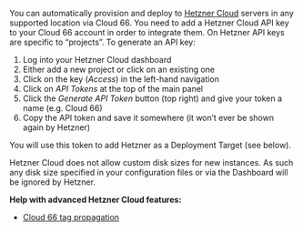 You can automatically provision and deploy to [Hetzner Cloud](https://www.hetzner.com/cloud) servers in any supported location via Cloud 66. You need to add a Hetzner Cloud API key to your Cloud 66 account in order to integrate them. On Hetzner API keys are specific to “projects”. To generate an API key:

1. Log into your Hetzner Cloud dashboard
2. Either add a new project or click on an existing one
3. Click on the key (*Access*) in the left-hand navigation
4. Click on *API Tokens* at the top of the main panel
5. Click the *Generate API Token* button (top right) and give your token a name (e.g. Cloud 66)
6. Copy the API token and save it somewhere (it won’t ever be shown again by Hetzner)

You will use this token to add Hetzner as a Deployment Target (see below).

<Callout type="info" title="Custom disk sizes aren’t supported">
Hetzner Cloud does not allow custom disk sizes for new instances. As such any disk size specified in your configuration files or via the Dashboard will be ignored by Hetzner.
</Callout>

**Help with advanced Hetzner Cloud features:**

* [Cloud 66 tag propagation](/:product/:version?/servers/tagging-components#propagation-of-tags-to-cloud-providers)